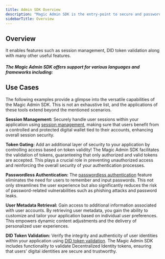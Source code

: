 ```yaml
---
title: Admin SDK Overview
description: "Magic Admin SDK is the entry-point to secure and passwordless authentication for your application."
sidebarTitle: Overview
---
```


## Overview

It enables features such as session management, DID token validation along with many other useful features.

##### The Magic Admin SDK offers support for various languages and frameworks including:

<CardGroup cols={2}>
  <Card
    title="Python"
    icon="python"
    href="/docs/embedded-wallet/api/server-side-sdks/python"
    horizontal
    iconType="solid"
  />
  <Card
    title="Node"
    icon="node-js"
    href="/docs/embedded-wallet/api/server-side-sdks/node"
    horizontal
    iconType="solid"
  />
</CardGroup>

## Use Cases

The following examples provide a glimpse into the versatile capabilities of the Magic Admin SDK. This is not an exhaustive list, and the applications of these tools extend beyond the mentioned scenarios.

**Session Management:** Securely handle user sessions within your application using [session management](/docs/embedded-wallet/authentication/security/session-management), making sure that users benefit from a controlled and protected digital wallet tied to their accounts, enhancing overall session security.

**Token Gating:** Add an additional layer of security to your application by controlling access based on token validity! The Magic Admin SDK facilitates the validation of tokens, guaranteeing that only authorized and valid tokens are accepted. This plays a crucial role in preventing unauthorized access and reinforcing the overall security of your authentication processes.

**Passwordless Authentication:** The [passwordless authentication](/docs/embedded-wallet/authentication/overview) feature eliminates the need for users to remember and input passwords. This not only streamlines the user experience but also significantly reduces the risk of password-related vulnerabilities such as phishing attacks and password leaks.

**User Metadata Retrieval:** Gain access to additional information associated with user accounts. By retrieving user metadata, you gain the ability to customize and tailor your application based on individual user preferences. This empowers dynamic content adjustments and the delivery of personalized user experiences.

**DID Token Validation:** Verify the integrity and authenticity of user identities within your application using [DID token validation](/docs/embedded-wallet/authentication/features/decentralized-id). The Magic Admin SDK includes functionality to validate Decentralized Identity tokens, ensuring that users' digital identities are secure and trustworthy. **⁠**
